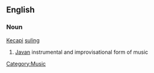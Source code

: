 ==English==
{{wikipedia}}
===Noun===
[[Kecapi]] [[suling]]
# [[Javan]] instrumental and improvisational form of music

[[Category:Music]]